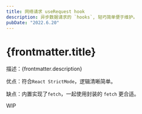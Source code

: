 ```yaml
---
title: 网络请求 useRequest hook
description: 异步数据请求的 `hooks`, 轻巧简单便于维护。
pubDate: "2022.6.20"
---
```


# {frontmatter.title}

描述：{frontmatter.description}


<Demo client:load />

优点：符合`React StrictMode`，逻辑清晰简单。

缺点：内置实现了`fetch`，一起使用封装的 `fetch` 更合适。

WIP
